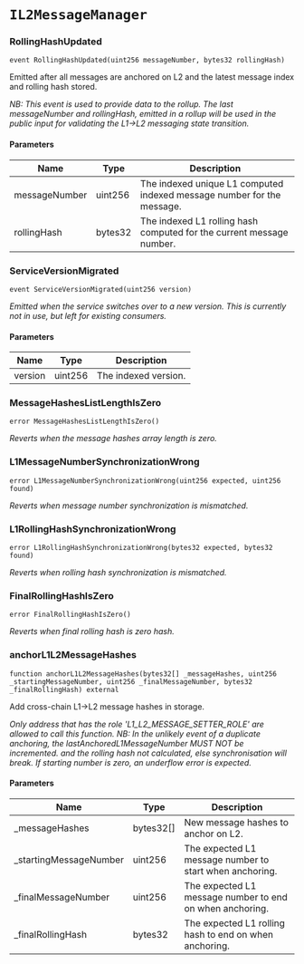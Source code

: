 # `IL2MessageManager`

### RollingHashUpdated

```solidity
event RollingHashUpdated(uint256 messageNumber, bytes32 rollingHash)
```

Emitted after all messages are anchored on L2 and the latest message index and rolling hash stored.

_NB: This event is used to provide data to the rollup. The last messageNumber and rollingHash,
emitted in a rollup will be used in the public input for validating the L1->L2 messaging state transition._

#### Parameters

| Name | Type | Description |
| ---- | ---- | ----------- |
| messageNumber | uint256 | The indexed unique L1 computed indexed message number for the message. |
| rollingHash | bytes32 | The indexed L1 rolling hash computed for the current message number. |

### ServiceVersionMigrated

```solidity
event ServiceVersionMigrated(uint256 version)
```

_Emitted when the service switches over to a new version.
This is currently not in use, but left for existing consumers._

#### Parameters

| Name | Type | Description |
| ---- | ---- | ----------- |
| version | uint256 | The indexed version. |

### MessageHashesListLengthIsZero

```solidity
error MessageHashesListLengthIsZero()
```

_Reverts when the message hashes array length is zero._

### L1MessageNumberSynchronizationWrong

```solidity
error L1MessageNumberSynchronizationWrong(uint256 expected, uint256 found)
```

_Reverts when message number synchronization is mismatched._

### L1RollingHashSynchronizationWrong

```solidity
error L1RollingHashSynchronizationWrong(bytes32 expected, bytes32 found)
```

_Reverts when rolling hash synchronization is mismatched._

### FinalRollingHashIsZero

```solidity
error FinalRollingHashIsZero()
```

_Reverts when final rolling hash is zero hash._

### anchorL1L2MessageHashes

```solidity
function anchorL1L2MessageHashes(bytes32[] _messageHashes, uint256 _startingMessageNumber, uint256 _finalMessageNumber, bytes32 _finalRollingHash) external
```

Add cross-chain L1->L2 message hashes in storage.

_Only address that has the role 'L1_L2_MESSAGE_SETTER_ROLE' are allowed to call this function.
NB: In the unlikely event of a duplicate anchoring, the lastAnchoredL1MessageNumber MUST NOT be incremented.
and the rolling hash not calculated, else synchronisation will break.
If starting number is zero, an underflow error is expected._

#### Parameters

| Name | Type | Description |
| ---- | ---- | ----------- |
| _messageHashes | bytes32[] | New message hashes to anchor on L2. |
| _startingMessageNumber | uint256 | The expected L1 message number to start when anchoring. |
| _finalMessageNumber | uint256 | The expected L1 message number to end on when anchoring. |
| _finalRollingHash | bytes32 | The expected L1 rolling hash to end on when anchoring. |

